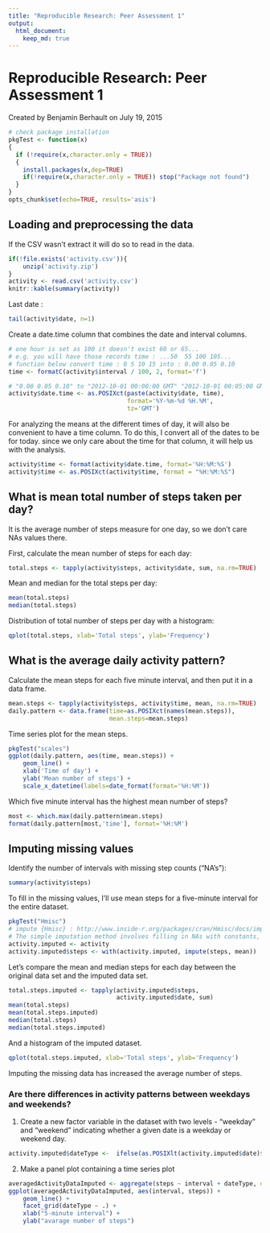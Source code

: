 ```yaml
---
title: "Reproducible Research: Peer Assessment 1"
output: 
  html_document:
    keep_md: true
---
```


Reproducible Research: Peer Assessment 1
==========================================
Created by Benjamin Berhault on July 19, 2015

```r
# check package installation
pkgTest <- function(x)
{
  if (!require(x,character.only = TRUE))
  {
    install.packages(x,dep=TRUE)
    if(!require(x,character.only = TRUE)) stop("Package not found")
  }
}
opts_chunk$set(echo=TRUE, results='asis')
```

## Loading and preprocessing the data

If the CSV wasn't extract it will do so to read in the data.
```r
if(!file.exists('activity.csv')){
    unzip('activity.zip')
}
activity <- read.csv('activity.csv')
knitr::kable(summary(activity))
```
Last date :
```r
tail(activity$date, n=1)
```

Create a date.time column that combines the date and interval columns.
```r
# one hour is set as 100 it doesn't exist 60 or 65...
# e.g. you will have those records time : ...50  55 100 105...
# function below convert time : 0 5 10 15 into : 0.00 0.05 0.10
time <- formatC(activity$interval / 100, 2, format='f') 

# "0.00 0.05 0.10" to "2012-10-01 00:00:00 GMT" "2012-10-01 00:05:00 GMT" "2012-10-01 00:10:00 GMT"
activity$date.time <- as.POSIXct(paste(activity$date, time),
                                 format='%Y-%m-%d %H.%M',
                                 tz='GMT')
```

For analyzing the means at the different times of day, it will also be convenient to have a time column. To do this, I convert all of the dates to be for today. since we only care about the time for that column, it will help us with the analysis.
```r
activity$time <- format(activity$date.time, format='%H:%M:%S')
activity$time <- as.POSIXct(activity$time, format = "%H:%M:%S")
```

## What is mean total number of steps taken per day?

It is the average number of steps measure for one day, so we don't care NAs values there. 

First, calculate the mean number of steps for each day:
```r
total.steps <- tapply(activity$steps, activity$date, sum, na.rm=TRUE)
```

Mean and median for the total steps per day:
```r
mean(total.steps)
median(total.steps)
```

Distribution of total number of steps per day with a histogram:
```r
qplot(total.steps, xlab='Total steps', ylab='Frequency') 
```
## What is the average daily activity pattern?

Calculate the mean steps for each five minute interval, and then put it in a data frame.
```r
mean.steps <- tapply(activity$steps, activity$time, mean, na.rm=TRUE)
daily.pattern <- data.frame(time=as.POSIXct(names(mean.steps)),
                            mean.steps=mean.steps)
```

Time series plot for the mean steps.
```r
pkgTest("scales")
ggplot(daily.pattern, aes(time, mean.steps)) + 
    geom_line() +
    xlab('Time of day') +
    ylab('Mean number of steps') +
    scale_x_datetime(labels=date_format(format='%H:%M'))
```

Which five minute interval has the highest mean number of steps?
```r
most <- which.max(daily.pattern$mean.steps)
format(daily.pattern[most,'time'], format='%H:%M')
```


## Imputing missing values
Identify the number of intervals with missing step counts ("NA's"):
```r
summary(activity$steps)
```

To fill in the missing values, I'll use mean steps for a five-minute interval for the entire dataset.
```r
pkgTest("Hmisc")
# impute {Hmisc} : http://www.inside-r.org/packages/cran/Hmisc/docs/impute
# The simple imputation method involves filling in NAs with constants, with a specified single-valued function of the non-NAs, or from a sample (with replacement) from the non-NA values (this is useful in multiple imputation). 
activity.imputed <- activity
activity.imputed$steps <- with(activity.imputed, impute(steps, mean))
```

Let's compare the mean and median steps for each day between the original data set and the imputed data set.
```r
total.steps.imputed <- tapply(activity.imputed$steps, 
                              activity.imputed$date, sum)
mean(total.steps)
mean(total.steps.imputed)
median(total.steps)
median(total.steps.imputed)
```

And a histogram of the imputed dataset.
```r
qplot(total.steps.imputed, xlab='Total steps', ylab='Frequency')
```

Imputing the missing data has increased the average number of steps. 

### Are there differences in activity patterns between weekdays and weekends?

1. Create a new factor variable in the dataset with two levels - "weekday" and "weekend" indicating whether a given date is a weekday or weekend day.

```r
activity.imputed$dateType <-  ifelse(as.POSIXlt(activity.imputed$date)$wday %in% c(0,6), 'weekend', 'weekday')
```

2. Make a panel plot containing a time series plot
```r
averagedActivityDataImputed <- aggregate(steps ~ interval + dateType, data=activity.imputed, mean)
ggplot(averagedActivityDataImputed, aes(interval, steps)) + 
    geom_line() + 
    facet_grid(dateType ~ .) +
    xlab("5-minute interval") + 
    ylab("avarage number of steps")
```
